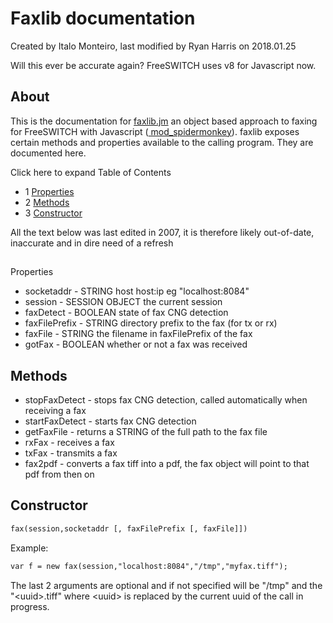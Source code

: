 
# Faxlib documentation 

 Created by  Italo Monteiro, last modified by  Ryan Harris on 2018.01.25

Will this ever be accurate again? FreeSWITCH uses v8 for Javascript now.

## About

This is the documentation for [faxlib.jm](http://faxlib.jm/) an object based approach to faxing for FreeSWITCH with Javascript ([ mod\_spidermonkey](https://wiki.freeswitch.org/wiki/Javascript "Javascript")). faxlib exposes certain methods and properties available to the calling program. They are documented here.

Click here to expand Table of Contents

* 1 [Properties](#-freeswitch--faxlib-documentation-)
* 2 [Methods](#methods)
* 3 [Constructor](#constructor)

All the text below was last edited in 2007, it is therefore likely out-of-date, inaccurate and in dire need of a refresh

##   
Properties

* socketaddr - STRING host host:ip eg "localhost:8084"
* session - SESSION OBJECT the current session
* faxDetect - BOOLEAN state of fax CNG detection
* faxFilePrefix - STRING directory prefix to the fax (for tx or rx)
* faxFile - STRING the filename in faxFilePrefix of the fax
* gotFax - BOOLEAN whether or not a fax was received

## Methods

* stopFaxDetect - stops fax CNG detection, called automatically when receiving a fax
* startFaxDetect - starts fax CNG detection
* getFaxFile - returns a STRING of the full path to the fax file
* rxFax - receives a fax
* txFax - transmits a fax
* fax2pdf - converts a fax tiff into a pdf, the fax object will point to that pdf from then on

## Constructor

```xml
fax(session,socketaddr [, faxFilePrefix [, faxFile]])
```

Example:

```xml
var f = new fax(session,"localhost:8084","/tmp","myfax.tiff");
```

The last 2 arguments are optional and if not specified will be "/tmp" and the "&lt;uuid>.tiff" where &lt;uuid> is replaced by the current uuid of the call in progress.


